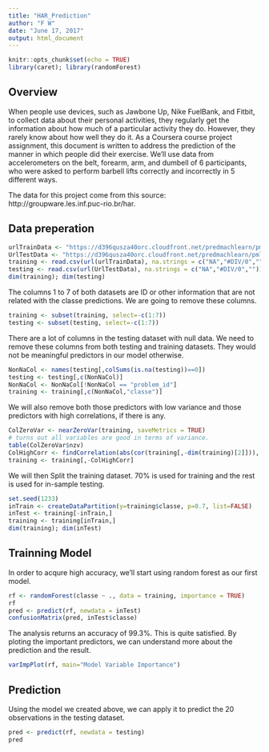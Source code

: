 ```yaml
---
title: "HAR_Prediction"
author: "F W"
date: "June 17, 2017"
output: html_document
---
```


```r
knitr::opts_chunk$set(echo = TRUE)
library(caret); library(randomForest)
```

## Overview
When people use devices, such as Jawbone Up, Nike FuelBank, and Fitbit, to collect data about their personal activities, they regularly get the information about how much of a particular activity they do. However, they rarely know about how well they do it. As a Coursera course project assignment, this document is written to address the prediction of the manner in which people did their exercise. We'll use data from accelerometers on the belt, forearm, arm, and dumbell of 6 participants, who were asked to perform barbell lifts correctly and incorrectly in 5 different ways. 

The data for this project come from this source: http://groupware.les.inf.puc-rio.br/har.

## Data preperation
```r
urlTrainData <- "https://d396qusza40orc.cloudfront.net/predmachlearn/pml-training.csv"
UrlTestData <- "https://d396qusza40orc.cloudfront.net/predmachlearn/pml-testing.csv"
training <- read.csv(url(urlTrainData), na.strings = c("NA","#DIV/0",""))
testing <- read.csv(url(UrlTestData), na.strings = c("NA","#DIV/0",""))
dim(training); dim(testing)
```

The columns 1 to 7 of both datasets are ID or other information that are not related with the classe predictions. We are going to remove these columns.

``` r
training <- subset(training, select=-c(1:7))
testing <- subset(testing, select=-c(1:7))
```

There are a lot of columns in the testing dataset with null data. We need to remove these columns from both testing and training datasets. They would not be meaningful predictors in our model otherwise.
``` r
NonNaCol <- names(testing[,colSums(is.na(testing))==0])
testing <- testing[,c(NonNaCol)]
NonNaCol <- NonNaCol[!NonNaCol == "problem_id"]
training <- training[,c(NonNaCol,"classe")]
```

We will also remove both those predictors with low variance and those predictors with high correlations, if there is any.
```r
ColZeroVar <- nearZeroVar(training, saveMetrics = TRUE)
# turns out all variables are good in terms of variance.
table(ColZeroVar$nzv)
ColHighCorr <- findCorrelation(abs(cor(training[,-dim(training)[2]])),.9)
training <- training[,-ColHighCorr]
```

We will then Split the training dataset. 70% is used for training and the rest is used for in-sample testing.
```r
set.seed(1233)
inTrain <- createDataPartition(y=training$classe, p=0.7, list=FALSE)
inTest <- training[-inTrain,]
training <- training[inTrain,]
dim(training); dim(inTest)
```

## Trainning Model
In order to acqure high accuracy, we'll start using random forest as our first model. 
``` r
rf <- randomForest(classe ~ ., data = training, importance = TRUE)
rf
pred <- predict(rf, newdata = inTest)
confusionMatrix(pred, inTest$classe)
```

The analysis returns an accuracy of 99.3%. This is quite satisfied. By ploting the important predictors, we can understand more about the prediction and the result. 

``` r
varImpPlot(rf, main="Model Variable Importance")
```

## Prediction
Using the model we created above, we can apply it to predict the 20 observations in the testing dataset.
``` r
pred <- predict(rf, newdata = testing)
pred
```